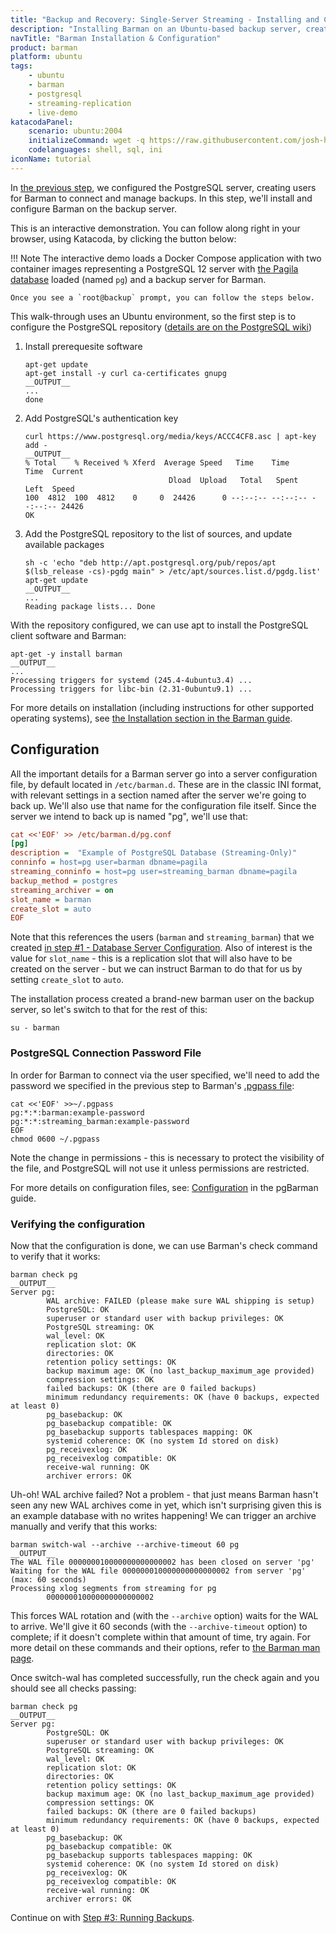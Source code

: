 ```yaml
---
title: "Backup and Recovery: Single-Server Streaming - Installing and Configuring Barman"
description: "Installing Barman on an Ubuntu-based backup server, creating a configuration file and testing the connection"
navTitle: "Barman Installation & Configuration"
product: barman
platform: ubuntu
tags:
    - ubuntu
    - barman
    - postgresql
    - streaming-replication
    - live-demo
katacodaPanel:
    scenario: ubuntu:2004
    initializeCommand: wget -q https://raw.githubusercontent.com/josh-heyer/barmantutorial/main/step02-backup-setup/docker-compose.yaml ; docker-compose up -d ; clear ; docker exec -it backup /bin/bash
    codelanguages: shell, sql, ini
iconName: tutorial
---
```


In [the previous step](step01-db-setup), we configured the PostgreSQL server, creating users for Barman to connect and manage backups. In this step, we'll install and configure Barman on the backup server.

This is an interactive demonstration. You can follow along right in your browser, using Katacoda, by clicking the button below:

<KatacodaPanel />

!!! Note
    The interactive demo loads a Docker Compose application with two container images representing a
    PostgreSQL 12 server with [the Pagila database](https://github.com/devrimgunduz/pagila) loaded (named `pg`)
    and a backup server for Barman.    
    
    Once you see a `root@backup` prompt, you can follow the steps below.

This walk-through uses an Ubuntu environment, so the first step is to configure the PostgreSQL repository ([details are on the PostgreSQL wiki](https://wiki.postgresql.org/wiki/Apt))

1. Install prerequesite software

    ```shell
    apt-get update
    apt-get install -y curl ca-certificates gnupg 
    __OUTPUT__
    ...
    done
    ```
2. Add PostgreSQL's authentication key

    ```shell
    curl https://www.postgresql.org/media/keys/ACCC4CF8.asc | apt-key add -
    __OUTPUT__
    % Total    % Received % Xferd  Average Speed   Time    Time     Time  Current
                                    Dload  Upload   Total   Spent    Left  Speed
    100  4812  100  4812    0     0  24426      0 --:--:-- --:--:-- --:--:-- 24426
    OK    
    ```

3. Add the PostgreSQL repository to the list of sources, and update available packages

    ```shell
    sh -c 'echo "deb http://apt.postgresql.org/pub/repos/apt $(lsb_release -cs)-pgdg main" > /etc/apt/sources.list.d/pgdg.list'
    apt-get update
    __OUTPUT__
    ...
    Reading package lists... Done
    ```

With the repository configured, we can use apt to install the PostgreSQL client software and Barman:

```shell
apt-get -y install barman
__OUTPUT__
...
Processing triggers for systemd (245.4-4ubuntu3.4) ...
Processing triggers for libc-bin (2.31-0ubuntu9.1) ...
```

For more details on installation (including instructions for other supported operating systems), see [the Installation section in the Barman guide](http://docs.pgbarman.org/release/2.12/#installation).

## Configuration

All the important details for a Barman server go into a server configuration file, by default located in `/etc/barman.d`. These are in the classic INI format, with relevant settings in a section named after the server we're going to back up. We'll also use that name for the configuration file itself. Since the server we intend to back up is named "pg", we'll use that:

```ini
cat <<'EOF' >> /etc/barman.d/pg.conf
[pg]
description =  "Example of PostgreSQL Database (Streaming-Only)"
conninfo = host=pg user=barman dbname=pagila
streaming_conninfo = host=pg user=streaming_barman dbname=pagila
backup_method = postgres
streaming_archiver = on
slot_name = barman
create_slot = auto
EOF
```

Note that this references the users (`barman` and `streaming_barman`) that we created [in step #1 - Database Server Configuration](../step01-db-setup/). Also of interest is the value for `slot_name` - this is a replication slot that will also have to be created on the server - but we can instruct Barman to do that for us by setting `create_slot` to `auto`.

The installation process created a brand-new barman user on the backup server, so let's switch to that for the rest of this:

```shell
su - barman
```

### PostgreSQL Connection Password File

In order for Barman to connect via the user specified, we'll need to add the password we specified in the previous step to Barman's [.pgpass file](https://www.postgresql.org/docs/current/libpq-pgpass.html):

```shell
cat <<'EOF' >>~/.pgpass
pg:*:*:barman:example-password
pg:*:*:streaming_barman:example-password
EOF
chmod 0600 ~/.pgpass
```

Note the change in permissions - this is necessary to protect the visibility of the file, and PostgreSQL will not use it unless permissions are restricted.

For more details on configuration files, see: [Configuration](http://docs.pgbarman.org/release/2.12/#configuration) in the pgBarman guide.

### Verifying the configuration

Now that the configuration is done, we can use Barman's check command to verify that it works:

```shell
barman check pg
__OUTPUT__
Server pg:
        WAL archive: FAILED (please make sure WAL shipping is setup)
        PostgreSQL: OK
        superuser or standard user with backup privileges: OK
        PostgreSQL streaming: OK
        wal_level: OK
        replication slot: OK
        directories: OK
        retention policy settings: OK
        backup maximum age: OK (no last_backup_maximum_age provided)
        compression settings: OK
        failed backups: OK (there are 0 failed backups)
        minimum redundancy requirements: OK (have 0 backups, expected at least 0)
        pg_basebackup: OK
        pg_basebackup compatible: OK
        pg_basebackup supports tablespaces mapping: OK
        systemid coherence: OK (no system Id stored on disk)
        pg_receivexlog: OK
        pg_receivexlog compatible: OK
        receive-wal running: OK
        archiver errors: OK
```

Uh-oh! WAL archive failed? Not a problem - that just means Barman hasn't seen any new WAL archives come in yet, which isn't surprising given this is an example 
database with no writes happening! We can trigger an archive manually and verify that this works:

```shell
barman switch-wal --archive --archive-timeout 60 pg
__OUTPUT__
The WAL file 000000010000000000000002 has been closed on server 'pg'
Waiting for the WAL file 000000010000000000000002 from server 'pg' (max: 60 seconds)
Processing xlog segments from streaming for pg
        000000010000000000000002
```
This forces WAL rotation and (with the `--archive` option) waits for the WAL to arrive. We'll give it 60 seconds (with the `--archive-timeout` option) to complete; 
if it doesn't complete within that amount of time, try again. For more detail on these commands and their options, refer to [the Barman man page](https://docs.pgbarman.org/release/2.12/barman.1.html#commands).

Once switch-wal has completed successfully, run the check again and you should see all checks passing:

```shell
barman check pg
__OUTPUT__
Server pg:
        PostgreSQL: OK
        superuser or standard user with backup privileges: OK
        PostgreSQL streaming: OK
        wal_level: OK
        replication slot: OK
        directories: OK
        retention policy settings: OK
        backup maximum age: OK (no last_backup_maximum_age provided)
        compression settings: OK
        failed backups: OK (there are 0 failed backups)
        minimum redundancy requirements: OK (have 0 backups, expected at least 0)
        pg_basebackup: OK
        pg_basebackup compatible: OK
        pg_basebackup supports tablespaces mapping: OK
        systemid coherence: OK (no system Id stored on disk)
        pg_receivexlog: OK
        pg_receivexlog compatible: OK
        receive-wal running: OK
        archiver errors: OK
```


Continue on with [Step #3: Running Backups](step03-backup).

